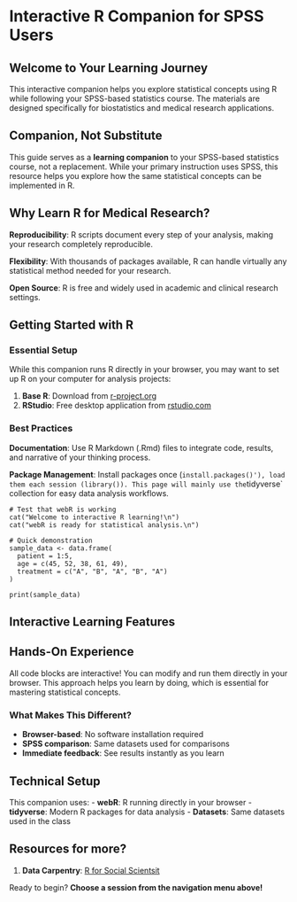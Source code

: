 # Interactive R Companion for SPSS Users

## Welcome to Your Learning Journey

This interactive companion helps you explore statistical concepts using R while following your SPSS-based statistics course. The materials are designed specifically for biostatistics and medical research applications.

::: {.callout-important}
## Companion, Not Substitute
This guide serves as a **learning companion** to your SPSS-based statistics course, not a replacement. While your primary instruction uses SPSS, this resource helps you explore how the same statistical concepts can be implemented in R.
:::

## Why Learn R for Medical Research?

**Reproducibility**: R scripts document every step of your analysis, making your research completely reproducible.

**Flexibility**: With thousands of packages available, R can handle virtually any statistical method needed for your research. 

**Open Source**: R is free and widely used in academic and clinical research settings.

## Getting Started with R

### Essential Setup

While this companion runs R directly in your browser, you may want to set up R on your computer for analysis projects: 

1. **Base R**: Download from [r-project.org](https://www.r-project.org/)
2. **RStudio**: Free desktop application from [rstudio.com](https://www.rstudio.com/products/RStudio/)


### Best Practices

**Documentation**: Use R Markdown (.Rmd) files to integrate code, results, and narrative of your thinking process. 

**Package Management**: Install packages once (`install.packages()'), load them each session (library()). This page will mainly use the `tidyverse` collection for easy data analysis workflows. 

```webr-r
# Test that webR is working
cat("Welcome to interactive R learning!\n")
cat("webR is ready for statistical analysis.\n")

# Quick demonstration
sample_data <- data.frame(
  patient = 1:5,
  age = c(45, 52, 38, 61, 49),
  treatment = c("A", "B", "A", "B", "A")
)

print(sample_data)
```

## Interactive Learning Features

::: {.callout-tip}
## Hands-On Experience
All code blocks are interactive! You can modify and run them directly in your browser. This approach helps you learn by doing, which is essential for mastering statistical concepts.
:::

### What Makes This Different?

- **Browser-based**: No software installation required
- **SPSS comparison**: Same datasets used for comparisons
- **Immediate feedback**: See results instantly as you learn

## Technical Setup

This companion uses:
- **webR**: R running directly in your browser
- **tidyverse**: Modern R packages for data analysis
- **Datasets**: Same datasets used in the class

::: {.callout-note}
## Resources for more? 
1. **Data Carpentry**: [R for Social Scientsit](https://datacarpentry.github.io/r-socialsci/00-intro.html)
:::

Ready to begin? **Choose a session from the navigation menu above!**



